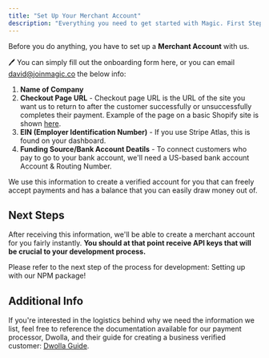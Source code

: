 ```yaml
---
title: "Set Up Your Merchant Account"
description: "Everything you need to get started with Magic. First Step: Set Up your Merchant Account"
---
```


Before you do anything, you have to set up a **Merchant Account** with us.

🖊️ You can simply fill out the onboarding form here, or you can email david@joinmagic.co the below info:

1. **Name of Company**
2. **Checkout Page URL** - Checkout page URL is the URL of the site you want us to return to after the customer successfully or unsuccessfully completes their payment. Example of the page on a basic Shopify site is shown [here](https://cdn.shopify.com/s/files/1/0200/7466/files/credit-card-security-text.png?v=1594127681).
3. **EIN (Employer Identification Number)** - If you use Stripe Atlas, this is found on your dashboard.
4. **Funding Source/Bank Account Deatils** - To connect customers who pay to go to your bank account, we'll need a US-based bank account Account & Routing Number.

We use this information to create a verified account for you that can freely accept payments and has a balance that you can easily draw money out of.

## Next Steps

After receiving this information, we'll be able to create a merchant account for you fairly instantly. **You should at that point receive API keys that will be crucial to your development process.**

Please refer to the next step of the process for development: Setting up with our NPM package!


## Additional Info

If you're interested in the logistics behind why we need the information we list, feel free to reference the documentation available for our payment processor, Dwolla, and their guide for creating a business verified customer: [Dwolla Guide](https://developers.dwolla.com/docs/balance/business-verified-customer).
